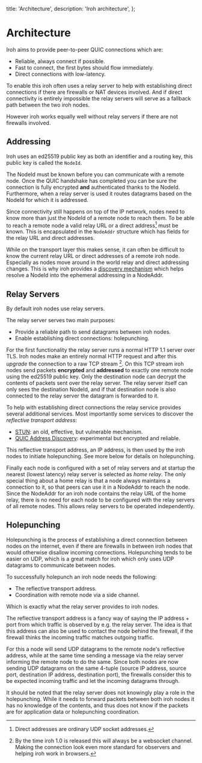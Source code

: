   title: 'Architecture',
  description:
    'Iroh architecture',
};


# Architecture

Iroh aims to provide peer-to-peer QUIC connections which are:

- Reliable, always connect if possible.
- Fast to connect, the first bytes should flow immediately.
- Direct connections with low-latency.

To enable this iroh often uses a relay server to help with establishing direct connections if there are firewalls or NAT devices involved.
And if direct connectivity is entirely impossible the relay servers will serve as a fallback path between the two iroh nodes.

However iroh works equally well without relay servers if there are not firewalls involved.

## Addressing

Iroh uses an ed25519 public key as both an identifier and a routing key,
this public key is called the `NodeId`.

The NodeId must be known before you can communicate with a remote node.
Once the QUIC handshake has completed you can be sure the connection is fully encrypted **and** authenticated thanks to the NodeId.
Furthermore, when a relay server is used it routes datagrams based on the NodeId for which it is addressed.

Since connectivity still happens on top of the IP network,
nodes need to know more than just the NodeId of a remote node to reach them.
To be able to reach a remote node a valid relay URL or a direct address[^udpaddr] must be known.
This is encapsulated in the `NodeAddr` structure which has fields for the relay URL and direct addresses.

While on the transport layer this makes sense,
it can often be difficult to know the current relay URL or direct addresses of a remote iroh node.
Especially as nodes move around in the world relay and direct addressing changes.
This is why iroh provides a [discovery mechanism](/discovery) which helps resolve a NodeId into the ephemeral addressing in a NodeAddr.

[^udpaddr]: Direct addresses are ordinary UDP socket addresses.


## Relay Servers

By default iroh nodes use relay servers.

The relay server serves two main purposes:

- Provide a reliable path to send datagrams between iroh nodes.
- Enable establishing direct connections: holepunching.

For the first functionality the relay server runs a normal HTTP 1.1 server over TLS.
Iroh nodes make an entirely normal HTTP request and after this *upgrade* the connection to a raw TCP stream [^websocket].
On this TCP stream iroh nodes send packets **encrypted** and **addressed** to exactly one remote node using the ed25519 public key.
Only the destination node can decrypt the contents of packets sent over the relay server.
The relay server itself can only sees the destination NodeId,
and if that destination node is also connected to the relay server the datagram is forwarded to it.

To help with establishing direct connections the relay service provides several additional services.
Most importantly some services to discover the *reflective transport address*:

- [STUN]: an old, effective, but vulnerable mechanism.
- [QUIC Address Discovery]: experimental but encrypted and reliable.

This reflective transport address, an IP address, is then used by the iroh nodes to initiate holepunching.
See more below for details on holepunching.

Finally each node is configured with a set of relay servers and at startup the nearest (lowest latency) relay server is selected as *home relay*.
The only special thing about a home relay is that a node always maintains a connection to it,
so that peers can use it in a NodeAddr to reach the node.
Since the NodeAddr for an iroh node contains the relay URL of the home relay,
there is no need for each node to be configured with the relay servers of all remote nodes.
This allows relay servers to be operated independently.

[^websocket]: By the time iroh 1.0 is released this will always be a websocket channel.
    Making the connection look even more standard for observers and helping iroh work in browsers.

[STUN]: https://datatracker.ietf.org/doc/rfc5389/
[QUIC Address Discovery]: https://datatracker.ietf.org/doc/draft-seemann-quic-address-discovery/

## Holepunching

Holepunching is the process of establishing a direct connection between nodes on the internet,
even if there are firewalls in between iroh nodes that would otherwise disallow incoming connections.
Holepunching tends to be easier on UDP,
which is a great match for iroh which only uses UDP datagrams to communicate between nodes.

To successfully holepunch an iroh node needs the following:

- The reflective transport address.
- Coordination with remote node via a side channel.

Which is exactly what the relay server provides to iroh nodes.

The reflective transport address is a fancy way of saying the IP address + port from which traffic is observed by e.g. the relay server.
The idea is that this address can also be used to contact the node behind the firewall,
if the firewall thinks the incoming traffic matches outgoing traffic.

For this a node will send UDP datagrams to the remote node's reflective address,
while at the same time sending a message via the relay server informing the remote node to do the same.
Since both nodes are now sending UDP datagrams on the same 4-tuple
(source IP address, source port, destination IP address, destination port),
the firewalls consider this to be expected incoming traffic and let the incoming datagrams through.

It should be noted that the relay server does not knowingly play a role in the holepunching.
While it needs to forward packets between both iroh nodes it has no knowledge of the contents,
and thus does not know if the packets are for application data or holepunching coordination.
